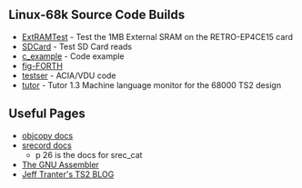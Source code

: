 == Linux-68k Source Code Builds ==

* [https://github.com/douggilliland/Linux-68k/tree/master/TS2/ExtRAMTest ExtRAMTest] - Test the 1MB External SRAM on the RETRO-EP4CE15 card
* [https://github.com/douggilliland/Linux-68k/tree/master/TS2/SDCard SDCard] - Test SD Card reads
* [https://github.com/douggilliland/Linux-68k/tree/master/TS2/c_example c_example] - Code example
* [https://github.com/douggilliland/Linux-68k/tree/master/TS2/figforth fig-FORTH]
* [https://github.com/douggilliland/Linux-68k/tree/master/TS2/testser testser] - ACIA/VDU code
* [https://github.com/douggilliland/Linux-68k/tree/master/TS2/tutor tutor] - Tutor 1.3 Machine language monitor for the 68000 TS2 design

== Useful Pages ==

* [https://sourceware.org/binutils/docs/binutils/objcopy.html objcopy docs]
* [https://github.com/douggilliland/Retro-Computers/blob/master/PC%20Tools/srecord/srecord-1.64.pdf srecord docs]
** p 26 is the docs for srec_cat
* [http://tigcc.ticalc.org/doc/gnuasm.html The GNU Assembler]
* [https://jefftranter.blogspot.com/2016/11/building-68000-single-board-computer.html Jeff Tranter's TS2 BLOG]
